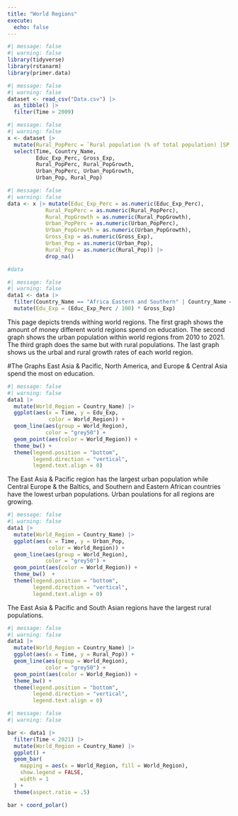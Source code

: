 ```yaml
---
title: "World Regions"
execute: 
  echo: false
---
```


```r
#| message: false
#| warning: false
library(tidyverse)
library(rstanarm)
library(primer.data)
```

```r
#| message: false
#| warning: false
dataset <- read_csv("Data.csv") |>
  as_tibble() |>
  filter(Time > 2009)
```

```r
#| message: false
#| warning: false
x <- dataset |>
  mutate(Rural_PopPerc = `Rural population (% of total population) [SP.RUR.TOTL.ZS]`, Urban_PopPerc = `Urban population (% of total population) [SP.URB.TOTL.IN.ZS]`, Rural_PopGrowth = `Rural population growth (annual %) [SP.RUR.TOTL.ZG]`, Urban_PopGrowth = `Urban population growth (annual %) [SP.URB.GROW]`, Educ_Exp_Perc = `Government expenditure on education, total (% of government expenditure) [SE.XPD.TOTL.GB.ZS]`, Country_Name = `Country Name`, Urban_Pop = `Urban population [SP.URB.TOTL]`, Rural_Pop = `Rural population [SP.RUR.TOTL]`, Gross_Exp = `Gross national expenditure (current US$) [NE.DAB.TOTL.CD]`)|>
  select(Time, Country_Name, 
         Educ_Exp_Perc, Gross_Exp,
         Rural_PopPerc, Rural_PopGrowth, 
         Urban_PopPerc, Urban_PopGrowth,
         Urban_Pop, Rural_Pop)

```


```r
#| message: false
#| warning: false
data <- x |> mutate(Educ_Exp_Perc = as.numeric(Educ_Exp_Perc),
            Rural_PopPerc = as.numeric(Rural_PopPerc),
            Rural_PopGrowth = as.numeric(Rural_PopGrowth),
            Urban_PopPerc = as.numeric(Urban_PopPerc),
            Urban_PopGrowth = as.numeric(Urban_PopGrowth),
            Gross_Exp = as.numeric(Gross_Exp),
            Urban_Pop = as.numeric(Urban_Pop),
            Rural_Pop = as.numeric(Rural_Pop)) |>
            drop_na()

#data

```

```r
#| message: false
#| warning: false
data1 <- data |>
  filter(Country_Name == "Africa Eastern and Southern" | Country_Name == "Africa Western and Central" | Country_Name == "Middle East & North Africa" | Country_Name == "Central Europe and the Baltics" | Country_Name == "East Asia & Pacific" | Country_Name == "Europe & Central Asia" | Country_Name == "Latin America & the Caribbean (IDA & IBRD countries)" | Country_Name == "North America" | Country_Name == "South Asia" | Country_Name == "Subsaharan Africa") |>
  mutate(Edu_Exp = (Educ_Exp_Perc / 100) * Gross_Exp)
```

This page depicts trends withing world regions. The first graph shows the amount of money different world regions spend on education. The second graph shows the urban population within world regions from 2010 to 2021. The third graph does the same but with rural populations. The last graph shows us the urbal and rural growth rates of each world region.

#The Graphs
East Asia & Pacific, North America, and Europe & Central Asia spend the most on education.

```r
#| message: false
#| warning: false
data1 |>
  mutate(World_Region = Country_Name) |>
  ggplot(aes(x = Time, y = Edu_Exp, 
             color = World_Region)) +
  geom_line(aes(group = World_Region), 
            color = "grey50") +
  geom_point(aes(color = World_Region)) +
  theme_bw() +
  theme(legend.position = "bottom",
        legend.direction = "vertical",
        legend.text.align = 0)
```





 The East Asia & Pacific region has the largest urban population while Central Europe & the Baltics, and Southern and Eastern African countries have the lowest urban populations. Urban poulations for all regions are growing.

```r
#| message: false
#| warning: false
data1 |>
  mutate(World_Region = Country_Name) |>
  ggplot(aes(x = Time, y = Urban_Pop, 
             color = World_Region)) +
  geom_line(aes(group = World_Region), 
            color = "grey50") +
  geom_point(aes(color = World_Region)) +
  theme_bw()  +
  theme(legend.position = "bottom",
        legend.direction = "vertical",
        legend.text.align = 0)
```





The East Asia & Pacific and South Asian regions have the largest rural populations.

```r
#| message: false
#| warning: false
data1 |>
  mutate(World_Region = Country_Name) |>
  ggplot(aes(x = Time, y = Rural_Pop)) +
  geom_line(aes(group = World_Region), 
            color = "grey50") +
  geom_point(aes(color = World_Region)) +
  theme_bw() +
  theme(legend.position = "bottom",
        legend.direction = "vertical",
        legend.text.align = 0)
```


```r
#| message: false
#| warning: false

bar <- data1 |>
  filter(Time < 2021) |>
  mutate(World_Region = Country_Name) |>
  ggplot() + 
  geom_bar(
    mapping = aes(x = World_Region, fill = World_Region),
    show.legend = FALSE,
    width = 1
  ) + 
  theme(aspect.ratio = .5)

bar + coord_polar()
  
```

